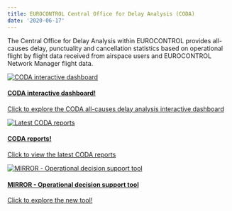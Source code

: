```yaml
---
title: EUROCONTROL Central Office for Delay Analysis (CODA)
date: '2020-06-17'
---
```


The Central Office for Delay Analysis within EUROCONTROL provides all-causes delay, punctuality and cancellation statistics based on operational flight by flight data received from airspace users and EUROCONTROL Network Manager flight data. 

<div class="container">
<div class="row">
<div class="card-deck">
<div class="card"><a href="https://www.eurocontrol.int/dashboard/all-causes-delay-analysis-interactive-dashboard" target="_blank">
  <img class="card-img-top" src="/images/cap/ectl_coda_db.jpg" alt="CODA interactive dashboard">
  <div class="card-body"><h4 class="card-title">CODA interactive dashboard!</h4><p class="card-text">Click to explore the CODA all-causes delay analysis interactive dashboard <i class='fas fa-xs fa-external-link-alt'></i></p></a>
  </div>
</div>
<div class="card"><a href="https://www.eurocontrol.int/publication/all-causes-delay-air-transport-europe-july-2020" target="_blank">
  <img class="card-img-top" src="/images/cap/ectl_coda1.jpg" alt="Latest CODA reports">
  <div class="card-body"><h4 class="card-title">CODA reports!</h4><p class="card-text">Click to view the latest CODA reports <i class='fas fa-xs fa-external-link-alt'></i></p></a>
  </div>
</div>
<div class="card"><a href="https://www.eurocontrol.int/tool/mirror" target="_blank">
  <img class="card-img-top" src="/images/cap/ectl_mirror.jpg" alt="MIRROR - Operational decision support tool">
  <div class="card-body"><h4 class="card-title">MIRROR - Operational decision support tool</h4><p class="card-text">Click to explore the new tool! <i class='fas fa-xs fa-external-link-alt'></i></p></a>
  </div>
</div>
</div>
</div>
</div>